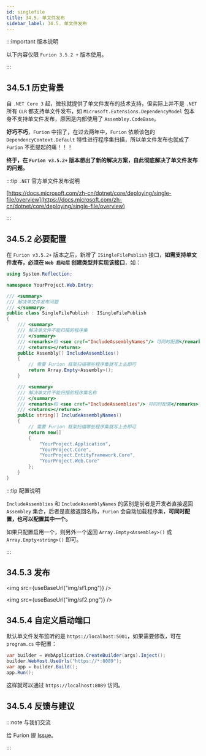 ```yaml
---
id: singlefile
title: 34.5. 单文件发布
sidebar_label: 34.5. 单文件发布 
---
```



:::important 版本说明

以下内容仅限 `Furion 3.5.2 +` 版本使用。

:::

## 34.5.1 历史背景

自 `.NET Core 3` 起，微软就提供了单文件发布的技术支持，但实际上并不是 `.NET` 所有 `CLR` 都支持单文件发布，如 `Microsoft.Extensions.DependencyModel` 包本身不支持单文件发布，原因是内部使用了 `Assembley.CodeBase`。

**好巧不巧**，`Furion` 中招了，在过去两年中，`Furion` 依赖该包的 `DependencyContext.Default` 特性进行程序集扫描，所以单文件发布也就成了 `Furion` 不愿提起的痛！！！

**终于，在 `Furion v3.5.2+` 版本想出了新的解决方案，自此彻底解决了单文件发布的问题。**

:::tip `.NET` 官方单文件发布说明

[https://docs.microsoft.com/zh-cn/dotnet/core/deploying/single-file/overview](https://docs.microsoft.com/zh-cn/dotnet/core/deploying/single-file/overview)

:::

## 34.5.2 必要配置

在 `Furion v3.5.2+` 版本之后，新增了 `ISingleFilePublish` 接口，**如需支持单文件发布，必须在 `Web 启动层` 创建类型并实现该接口**，如：

```cs showLineNumbers {9,15,26,28-35}
using System.Reflection;

namespace YourProject.Web.Entry;

/// <summary>
/// 解决单文件发布问题
/// </summary>
public class SingleFilePublish : ISingleFilePublish
{
    /// <summary>
    /// 解决单文件不能扫描的程序集
    /// </summary>
    /// <remarks>和 <see cref="IncludeAssemblyNames"/> 可同时配置</remarks>
    /// <returns></returns>
    public Assembly[] IncludeAssemblies()
    {
        // 需要 Furion 框架扫描哪些程序集就写上去即可
        return Array.Empty<Assembly>();
    }

    /// <summary>
    /// 解决单文件不能扫描的程序集名称
    /// </summary>
    /// <remarks>和 <see cref="IncludeAssemblies"/> 可同时配置</remarks>
    /// <returns></returns>
    public string[] IncludeAssemblyNames()
    {
        // 需要 Furion 框架扫描哪些程序集就写上去即可
        return new[]
        {
            "YourProject.Application",
            "YourProject.Core",
            "YourProject.EntityFramework.Core",
            "YourProject.Web.Core"
        };
    }
}
```

:::tip 配置说明

`IncludeAssemblies` 和 `IncludeAssemblyNames` 的区别是前者是开发者直接返回 `Assembley` 集合，后者是直接返回名称，`Furion` 会自动加载程序集，**可同时配置，也可以配置其中一个。**

如果只配置启用一个，则另外一个返回 `Array.Empty<Assembley>()` 或 `Array.Empty<string>()` 即可。

:::

## 34.5.3 发布

<img src={useBaseUrl("img/sf1.png")} />

<img src={useBaseUrl("img/sf2.png")} />

## 34.5.4 自定义启动端口

默认单文件发布监听的是 `https://localhost:5001`，如果需要修改，可在 `program.cs` 中配置：

```cs showLineNumbers {2}
var builder = WebApplication.CreateBuilder(args).Inject();
builder.WebHost.UseUrls("https://*:8089");
var app = builder.Build();
app.Run();
```

这样就可以通过 `https://localhost:8089` 访问。

## 34.5.4 反馈与建议

:::note 与我们交流

给 Furion 提 [Issue](https://gitee.com/dotnetchina/Furion/issues/new?issue)。

:::
